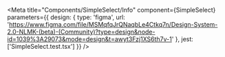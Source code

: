
<Meta
  title="Components/SimpleSelect/Info"
  component={SimpleSelect}
  parameters={{
    design: {
      type: 'figma',
      url: 'https://www.figma.com/file/MSMqfqJrQNaqbLe4Ctkq7n/Design-System-2.0-NLMK-(beta)-(Community)?type=design&node-id=1039%3A29073&mode=design&t=awyt3Fzj1XS6th7v-1'
    },
    jest: ['SimpleSelect.test.tsx']
  }}
/>

<Story of={DecoratorDefault} />

<Unstyled>
  <Stories />
</Unstyled>
